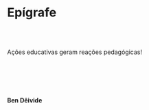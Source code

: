 # Epígrafe {.unnumbered}

<!-- <style> -->
<!--   .bottom-three { -->
<!--      margin-left: 10cm; -->
<!--   } -->
<!-- </style> -->

</br>
</br>

Ações educativas geram reações pedagógicas!

</br>
</br>
</br>
</br>

**Ben Dêivide** 

<!-- <p class="bottom-three"> -->

<!--   **Ben Dêivide**  -->
<!-- </p> -->
